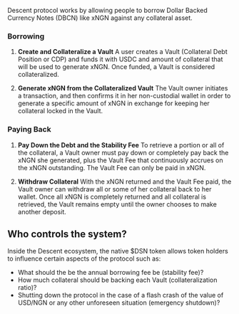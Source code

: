 Descent protocol works by allowing people to borrow Dollar Backed Currency Notes (DBCN) like xNGN against any collateral asset.

### Borrowing
1. **Create and Collateralize a Vault**
A user creates a Vault (Collateral Debt Position or CDP) and funds it with USDC and amount of collateral that will be used to generate xNGN. 
Once funded, a Vault is considered collateralized.

2. **Generate xNGN from the Collateralized Vault**
The Vault owner initiates a transaction, and then confirms it in her non-custodial wallet in order to generate a 
specific amount of xNGN in exchange for keeping her collateral locked in the Vault.

### Paying Back
1. **Pay Down the Debt and the Stability Fee**
To retrieve a portion or all of the collateral, a Vault owner must pay down or completely pay back the xNGN she generated, 
plus the Vault Fee that continuously accrues on the xNGN outstanding. The Vault Fee can only be paid in xNGN.

2. **Withdraw Collateral**
With the xNGN returned and the Vault Fee paid, the Vault owner can withdraw all or some of her collateral back to her wallet. 
Once all xNGN is completely returned and all collateral is retrieved, the Vault remains empty until the owner chooses to make another deposit.

## Who controls the system?
Inside the Descent ecosystem, the native $DSN token allows token holders to influence certain aspects of the protocol such as:
* What should the be the annual borrowing fee be (stability fee)?
* How much collateral should be backing each Vault (collateralization ratio)?
* Shutting down the protocol in the case of a flash crash of the value of USD/NGN or any other unforeseen situation (emergency shutdown)?
